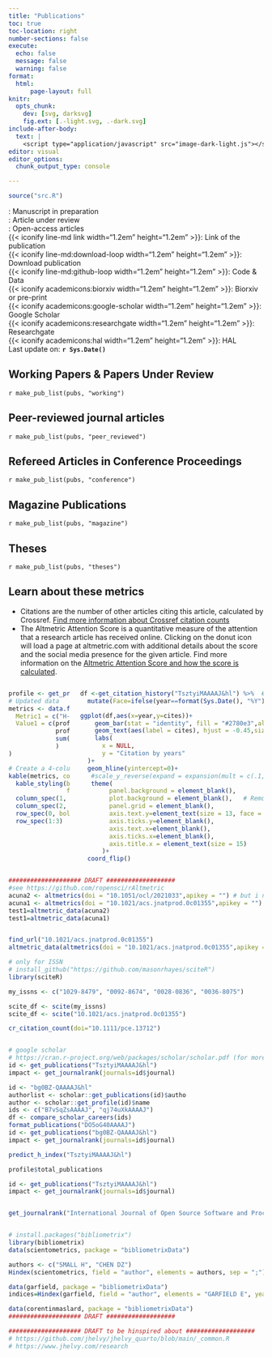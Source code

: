 ```yaml
---
title: "Publications"
toc: true
toc-location: right
number-sections: false
execute: 
  echo: false
  message: false
  warning: false
format: 
  html:
      page-layout: full
knitr: 
  opts_chunk: 
    dev: [svg, darksvg]
    fig.ext: [.-light.svg, .-dark.svg]
include-after-body:
  text: |
    <script type="application/javascript" src="image-dark-light.js"></script>
editor: visual
editor_options: 
  chunk_output_type: console

---
```


```r
source("src.R")
```

::: {.column-margin}
<iconify-icon icon="material-symbols:construction-rounded" width="1.2em" height="1.2em" style="color: #58a53b"></iconify-icon>: Manuscript in preparation  
<iconify-icon icon="line-md:cog-loop" width="1.2em" height="1.2em"  style="color: #58a53b"></iconify-icon>: Article under review  
<iconify-icon icon="mdi:unlocked-variant-outline" width="1.2em" height="1.2em"  style="color: #58a53b"></iconify-icon>: Open-access articles  
{{< iconify line-md link width="1.2em" height="1.2em" >}}: Link of the publication  
{{< iconify line-md:download-loop width="1.2em" height="1.2em" >}}: Download publication  
{{< iconify line-md:github-loop width="1.2em" height="1.2em" >}}: Code & Data  
{{< iconify academicons:biorxiv width="1.2em" height="1.2em" >}}: Biorxiv or pre-print  
{{< iconify academicons:google-scholar width="1.2em" height="1.2em" >}}: Google Scholar  
{{< iconify academicons:researchgate width="1.2em" height="1.2em" >}}: Researchgate  
{{< iconify academicons:hal width="1.2em" height="1.2em" >}}: HAL  
Last update on: **`r Sys.Date()`**
:::

## Working Papers & Papers Under Review
`r make_pub_list(pubs, "working")`

## Peer-reviewed journal articles
`r make_pub_list(pubs, "peer_reviewed")`

## Refereed Articles in Conference Proceedings
`r make_pub_list(pubs, "conference")`

## Magazine Publications
`r make_pub_list(pubs, "magazine")`

## Theses
`r make_pub_list(pubs, "theses")`

::: {.callout-note collapse="true"}
## Learn about these metrics

- Citations are the number of other articles citing this article, calculated by Crossref. [Find more information about Crossref citation counts](https://www.crossref.org/services/cited-by/)
- The Altmetric Attention Score is a quantitative measure of the attention that a research article has received online. Clicking on the donut icon will load a page at altmetric.com with additional details about the score and the social media presence for the given article. Find more information on the [Altmetric Attention Score and how the score is calculated](https://help.altmetric.com/support/solutions/articles/6000233311-how-is-the-altmetric-attention-score-calculated).
:::

:::: {.columns} 
::: {.column width="25%"}
```r
profile <- get_profile("TsztyiMAAAAJ&hl")
# Updated data
metrics <- data.frame(
  Metric1 = c("H-Index", "Sum of Times Cited", "Publications"),
  Value1 = c(profile$h_index,
             profile$total_cites,
             sum(pubs$category == "peer_reviewed")
             )
)

# Create a 4-column table with custom styling
kable(metrics, col.names = c("", ""), align = "c", format = "html") %>%
  kable_styling(bootstrap_options = c("striped", "hover", "condensed"), 
                full_width = F) %>%
  column_spec(1, bold = TRUE, width = "10em") %>%
  column_spec(2, bold = TRUE, width = "10em") %>%
  row_spec(0, bold = TRUE, color = "white", background = "black") %>%
  row_spec(1:3)
```

:::

::: {.column width="75%"}
```r
df <-get_citation_history("TsztyiMAAAAJ&hl") %>%  # my_ID (find in URL)
  mutate(Face=ifelse(year==format(Sys.Date(), "%Y"),"bold","plain"))

ggplot(df,aes(x=year,y=cites))+
    geom_bar(stat = "identity", fill = "#2780e3",alpha=0.8, col='black')+
    geom_text(aes(label = cites), hjust = -0.45,size = 4.8)+
    labs(
      x = NULL,
      y = "Citation by years"
  )+
  geom_hline(yintercept=0)+
   #scale_y_reverse(expand = expansion(mult = c(.1, 0))) +
   theme(
        panel.background = element_blank(),
        plot.background = element_blank(),   # Remove plot background
        panel.grid = element_blank(), 
        axis.text.y=element_text(size = 13, face = df$Face),
        axis.ticks.y=element_blank(),
        axis.text.x=element_blank(),
        axis.ticks.x=element_blank(),
        axis.title.x = element_text(size = 15)
      )+
  coord_flip() 
```

:::
::::

```r

#################### DRAFT ###################
#see https://github.com/ropensci/rAltmetric
acuna2 <- altmetrics(doi = "10.1051/ocl/2021033",apikey = "") # but i need the api key
acuna1 <- altmetrics(doi = "10.1021/acs.jnatprod.0c01355",apikey = "")
test1=altmetric_data(acuna2)
test1=altmetric_data(acuna1)


find_url("10.1021/acs.jnatprod.0c01355")
altmetric_data(altmetrics(doi = "10.1021/acs.jnatprod.0c01355",apikey = ""))$details_url

# only for ISSN
# install_github("https://github.com/masonrhayes/sciteR")
library(sciteR)

my_issns <- c("1029-8479", "0092-8674", "0028-0836", "0036-8075")

scite_df <- scite(my_issns)
scite_df <- scite("10.1021/acs.jnatprod.0c01355")

cr_citation_count(doi="10.1111/pce.13712")


# google scholar 
# https://cran.r-project.org/web/packages/scholar/scholar.pdf (for more information)
id <- get_publications("TsztyiMAAAAJ&hl")
impact <- get_journalrank(journals=id$journal)

id <- "bg0BZ-QAAAAJ&hl"
authorlist <- scholar::get_publications(id)$autho
author <- scholar::get_profile(id)$name
ids <- c("B7vSqZsAAAAJ", "qj74uXkAAAAJ")
df <- compare_scholar_careers(ids)
format_publications("DO5oG40AAAAJ")
id <- get_publications("bg0BZ-QAAAAJ&hl")
impact <- get_journalrank(journals=id$journal)

predict_h_index("TsztyiMAAAAJ&hl")

profile$total_publications

id <- get_publications("TsztyiMAAAAJ&hl")
impact <- get_journalrank(journals=id$journal)


get_journalrank("International Journal of Open Source Software and Processes", max.distance = 0.05)


# install.packages("bibliometrix")
library(bibliometrix)
data(scientometrics, package = "bibliometrixData")

authors <- c("SMALL H", "CHEN DZ")
Hindex(scientometrics, field = "author", elements = authors, sep = ";")$H

data(garfield, package = "bibliometrixData")
indices=Hindex(garfield, field = "author", elements = "GARFIELD E", years=Inf, sep = ";")

data(corentinmaslard, package = "bibliometrixData")
#################### DRAFT ###################

#################### DRAFT to be hinspired about ###################
# https://github.com/jhelvy/jhelvy_quarto/blob/main/_common.R
# https://www.jhelvy.com/research
```
